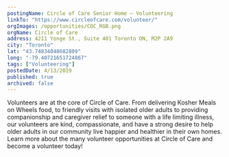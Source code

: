 ```yaml
---
postingName: Circle of Care Senior Home – Volunteering
linkTo: "https://www.circleofcare.com/volunteer/"
orgImages: /opportunities/COC_RGB.png
orgName: Circle of Care
address: 4211 Yonge St., Suite 401 Toronto ON, M2P 2A9
city: "Toronto"
lat: "43.74834048682809" 
long: "-79.40721651724867"
tags: ["Volunteering"]
postedDate: 4/13/2019
published: true 
archived: false 
---
```

<div>
<p> Volunteers are at the core of Circle of Care.  From delivering Kosher Meals on Wheels food, 
to friendly visits with isolated older adults to providing companionship and caregiver relief to someone 
with a life limiting illness, our volunteers are kind, compassionate, and have a strong desire to help 
older adults in our community live happier and healthier in their own homes.  Learn more about the many 
volunteer opportunities at Circle of Care and become a volunteer today! </p>
</div>